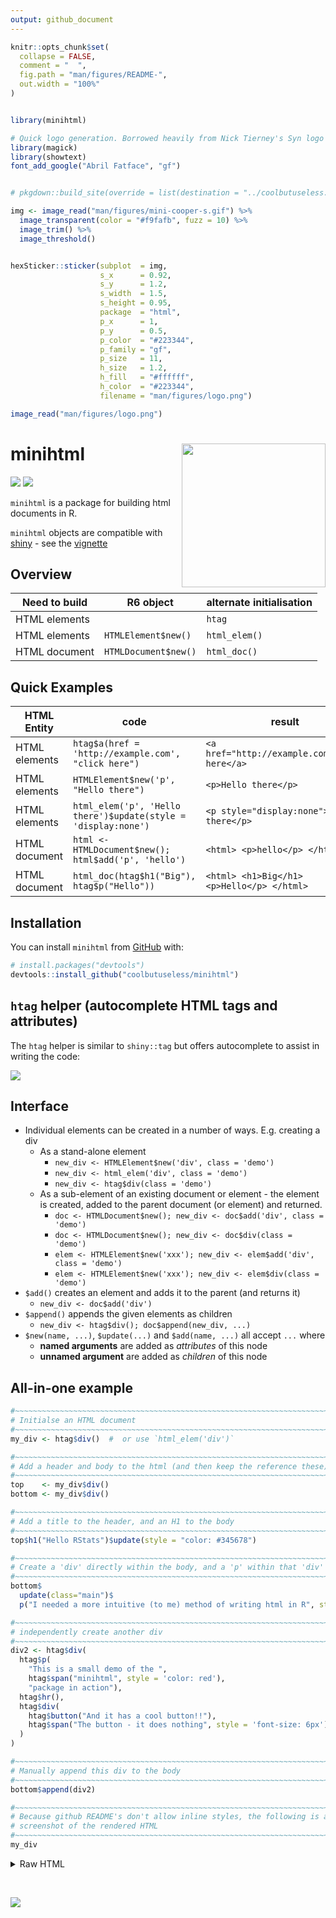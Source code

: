 ```yaml
---
output: github_document
---
```


<!-- README.md is generated from README.Rmd. Please edit that file -->

```r
knitr::opts_chunk$set(
  collapse = FALSE,
  comment = "  ",
  fig.path = "man/figures/README-",
  out.width = "100%"
)


library(minihtml)
```





```r
# Quick logo generation. Borrowed heavily from Nick Tierney's Syn logo process
library(magick)
library(showtext)
font_add_google("Abril Fatface", "gf")


# pkgdown::build_site(override = list(destination = "../coolbutuseless.github.io/package/minihtml"))
```


```r
img <- image_read("man/figures/mini-cooper-s.gif") %>%
  image_transparent(color = "#f9fafb", fuzz = 10) %>%
  image_trim() %>%
  image_threshold()


hexSticker::sticker(subplot  = img,
                    s_x      = 0.92,
                    s_y      = 1.2,
                    s_width  = 1.5,
                    s_height = 0.95,
                    package  = "html",
                    p_x      = 1,
                    p_y      = 0.5,
                    p_color  = "#223344",
                    p_family = "gf",
                    p_size   = 11,
                    h_size   = 1.2,
                    h_fill   = "#ffffff",
                    h_color  = "#223344",
                    filename = "man/figures/logo.png")

image_read("man/figures/logo.png")
```



# minihtml   <img src="man/figures/logo.png" align="right" height=230/>

<!-- badges: start -->
![](http://img.shields.io/badge/cool-useless-green.svg)
![](http://img.shields.io/badge/mini-verse-blue.svg)
<!-- badges: end -->

`minihtml` is a package for building html documents in R.

`minihtml` objects are compatible with [shiny](https://cran.r-project.org/package=shiny) - see the 
[vignette](https://coolbutuseless.github.io/package/minihtml/articles/shiny.html)


## Overview

| Need to build | R6 object            | alternate initialisation |
|---------------|----------------------|--------------------------|
| HTML elements |                      | `htag`                   |
| HTML elements | `HTMLElement$new()`  | `html_elem()`            |
| HTML document | `HTMLDocument$new()` | `html_doc()`             |


## Quick Examples

| HTML Entity   | code                                                           | result                                        |
|---------------|----------------------------------------------------------------|-----------------------------------------------|
| HTML elements | `htag$a(href = 'http://example.com', "click here")`            | `<a href="http://example.com">click here</a>` |
| HTML elements | `HTMLElement$new('p', "Hello there")`                          | `<p>Hello there</p>`                          |
| HTML elements | `html_elem('p', 'Hello there')$update(style = 'display:none')` | `<p style="display:none">Hello there</p>`     |
| HTML document | `html <- HTMLDocument$new(); html$add('p', 'hello')`           | `<html> <p>hello</p> </html>`                 |
| HTML document | `html_doc(htag$h1("Big"), htag$p("Hello"))`                    | `<html> <h1>Big</h1> <p>Hello</p> </html>`    |

## Installation

You can install `minihtml` from [GitHub](https://github.com/coolbutuseless/minihtml) with:

``` r
# install.packages("devtools")
devtools::install_github("coolbutuseless/minihtml")
```


## `htag` helper (autocomplete HTML tags and attributes)

The `htag` helper is similar to `shiny::tag` but offers autocomplete to assist 
in writing the code:

<img src="man/figures/htag.gif">


## Interface

* Individual elements can be created in a number of ways. E.g. creating a div
    * As a stand-alone element
        * `new_div <- HTMLElement$new('div', class = 'demo')`
        * `new_div <- html_elem('div', class = 'demo')`
        * `new_div <- htag$div(class = 'demo')`
    * As a sub-element of an existing document or element - the element is created,
      added to the parent document (or element) and returned.
        * `doc <- HTMLDocument$new(); new_div <- doc$add('div', class = 'demo')`
        * `doc <- HTMLDocument$new(); new_div <- doc$div(class = 'demo')`
        * `elem <- HTMLElement$new('xxx'); new_div <- elem$add('div', class = 'demo')`
        * `elem <- HTMLElement$new('xxx'); new_div <- elem$div(class = 'demo')`
* `$add()` creates an element and adds it to the parent (and returns it)
    * `new_div <- doc$add('div')`
* `$append()` appends the given elements as children
    * `new_div <- htag$div(); doc$append(new_div, ...)`
* `$new(name, ...)`, `$update(...)` and `$add(name, ...)` all accept `...` where
    * **named arguments** are added as *attributes* of this node
    * **unnamed argument** are added as *children* of this node

## All-in-one example

```r
#~~~~~~~~~~~~~~~~~~~~~~~~~~~~~~~~~~~~~~~~~~~~~~~~~~~~~~~~~~~~~~~~~~~~~~~~~~~~~~
# Initialse an HTML document
#~~~~~~~~~~~~~~~~~~~~~~~~~~~~~~~~~~~~~~~~~~~~~~~~~~~~~~~~~~~~~~~~~~~~~~~~~~~~~~
my_div <- htag$div()  #  or use `html_elem('div')`

#~~~~~~~~~~~~~~~~~~~~~~~~~~~~~~~~~~~~~~~~~~~~~~~~~~~~~~~~~~~~~~~~~~~~~~~~~~~~~~
# Add a header and body to the html (and then keep the reference these)
#~~~~~~~~~~~~~~~~~~~~~~~~~~~~~~~~~~~~~~~~~~~~~~~~~~~~~~~~~~~~~~~~~~~~~~~~~~~~~~
top    <- my_div$div()
bottom <- my_div$div()

#~~~~~~~~~~~~~~~~~~~~~~~~~~~~~~~~~~~~~~~~~~~~~~~~~~~~~~~~~~~~~~~~~~~~~~~~~~~~~~
# Add a title to the header, and an H1 to the body
#~~~~~~~~~~~~~~~~~~~~~~~~~~~~~~~~~~~~~~~~~~~~~~~~~~~~~~~~~~~~~~~~~~~~~~~~~~~~~~
top$h1("Hello RStats")$update(style = "color: #345678")

#~~~~~~~~~~~~~~~~~~~~~~~~~~~~~~~~~~~~~~~~~~~~~~~~~~~~~~~~~~~~~~~~~~~~~~~~~~~~~~
# Create a 'div' directly within the body, and a 'p' within that 'div'
#~~~~~~~~~~~~~~~~~~~~~~~~~~~~~~~~~~~~~~~~~~~~~~~~~~~~~~~~~~~~~~~~~~~~~~~~~~~~~~
bottom$
  update(class="main")$
  p("I needed a more intuitive (to me) method of writing html in R", style = 'font-family: monospace')

#~~~~~~~~~~~~~~~~~~~~~~~~~~~~~~~~~~~~~~~~~~~~~~~~~~~~~~~~~~~~~~~~~~~~~~~~~~~~~~
# independently create another div
#~~~~~~~~~~~~~~~~~~~~~~~~~~~~~~~~~~~~~~~~~~~~~~~~~~~~~~~~~~~~~~~~~~~~~~~~~~~~~~
div2 <- htag$div(
  htag$p(
    "This is a small demo of the ",
    htag$span("minihtml", style = 'color: red'),
    "package in action"),
  htag$hr(),
  htag$div(
    htag$button("And it has a cool button!!"),
    htag$span("The button - it does nothing", style = 'font-size: 6px')
  )
)

#~~~~~~~~~~~~~~~~~~~~~~~~~~~~~~~~~~~~~~~~~~~~~~~~~~~~~~~~~~~~~~~~~~~~~~~~~~~~~~
# Manually append this div to the body
#~~~~~~~~~~~~~~~~~~~~~~~~~~~~~~~~~~~~~~~~~~~~~~~~~~~~~~~~~~~~~~~~~~~~~~~~~~~~~~
bottom$append(div2)
```


```r
#~~~~~~~~~~~~~~~~~~~~~~~~~~~~~~~~~~~~~~~~~~~~~~~~~~~~~~~~~~~~~~~~~~~~~~~~~~~~~~
# Because github README's don't allow inline styles, the following is a
# screenshot of the rendered HTML
#~~~~~~~~~~~~~~~~~~~~~~~~~~~~~~~~~~~~~~~~~~~~~~~~~~~~~~~~~~~~~~~~~~~~~~~~~~~~~~
my_div
```



<!-- Raw HTML output. hidden by default -->
<details closed>
<summary> <span title='Raw HTML'> Raw HTML </span> </summary>
```r
print(my_div)
```
</details><br />



<!-- Github doesn't like inline HTML styling. So insert a screenshot -->
<img src="man/figures/example1.png">


